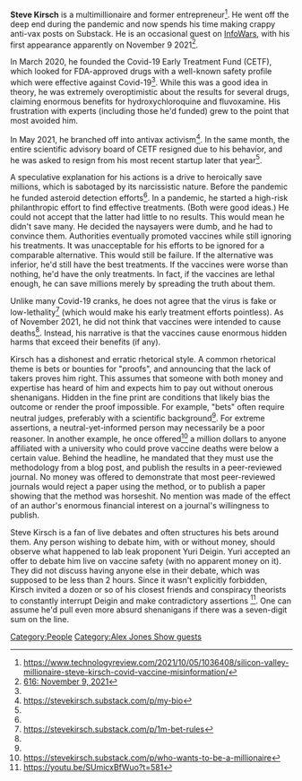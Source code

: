 '''Steve Kirsch''' is a multimillionaire and former entrepreneur<ref name=":0">https://www.technologyreview.com/2021/10/05/1036408/silicon-valley-millionaire-steve-kirsch-covid-vaccine-misinformation/</ref>. He went off the deep end during the pandemic and now spends his time making crappy anti-vax posts on Substack. He is an occasional guest on [[InfoWars]], with his first appearance apparently on November 9 2021<ref name=":1">[[616: November 9, 2021]]</ref>.

In March 2020, he founded the Covid-19 Early Treatment Fund (CETF), which looked for FDA-approved drugs with a well-known safety profile which were effective against Covid-19<ref name=":0" />. While this was a good idea in theory, he was extremely overoptimistic about the results for several drugs, claiming enormous benefits for hydroxychloroquine and fluvoxamine. His frustration with experts (including those he'd funded) grew to the point that most avoided him.

In May 2021, he branched off into antivax activism<ref>https://stevekirsch.substack.com/p/my-bio</ref>. In the same month, the entire scientific advisory board of CETF resigned due to his behavior, and he was asked to resign from his most recent startup later that year<ref name=":0" />.

A speculative explanation for his actions is a drive to heroically save millions, which is sabotaged by its narcissistic nature. Before the pandemic he funded asteroid detection efforts<ref name=":0" />. In a pandemic, he started a high-risk philanthropic effort to find effective treatments. (Both were good ideas.) He could not accept that the latter had little to no results. This would mean he didn't save many. He decided the naysayers were dumb, and he had to convince them. Authorities eventually promoted vaccines while still ignoring his treatments. It was unacceptable for his efforts to be ignored for a comparable alternative. This would still be failure. If the alternative was inferior, he'd still have the best treatments. If the vaccines were worse than nothing, he'd have the only treatments. In fact, if the vaccines are lethal enough, he can save millions merely by spreading the truth about them.

Unlike many Covid-19 cranks, he does not agree that the virus is fake or low-lethality<ref name=":2">https://stevekirsch.substack.com/p/1m-bet-rules</ref> (which would make his early treatment efforts pointless). As of November 2021, he did not think that vaccines were intended to cause deaths<ref name=":1" />. Instead, his narrative is that the vaccines cause enormous hidden harms that exceed their benefits (if any).

Kirsch has a dishonest and erratic rhetorical style. A common rhetorical theme is bets or bounties for "proofs", and announcing that the lack of takers proves him right. This assumes that someone with both money and expertise has heard of him and expects him to pay out without onerous shenanigans. Hidden in the fine print are conditions that likely bias the outcome or render the proof impossible. For example, "bets" often require neutral judges, preferably with a scientific background<ref name=":2" />. For extreme assertions, a neutral-yet-informed person may necessarily be a poor reasoner. In another example, he once offered<ref>https://stevekirsch.substack.com/p/who-wants-to-be-a-millionaire

</ref> a million dollars to anyone affiliated with a university who could prove vaccine deaths were below a certain value. Behind the headline, he mandated that they must use the methodology from a blog post, and publish the results in a peer-reviewed journal. No money was offered to demonstrate that most peer-reviewed journals would reject a paper using the method, or to publish a paper showing that the method was horseshit. No mention was made of the effect of an author's enormous financial interest on a journal's willingness to publish.

Steve Kirsch is a fan of live debates and often structures his bets around them. Any person wishing to debate him, with or without money, should observe what happened to lab leak proponent Yuri Deigin. Yuri accepted an offer to debate him live on vaccine safety (with no apparent money on it). They did not discuss having anyone else in their debate, which was supposed to be less than 2 hours. Since it wasn't explicitly forbidden, Kirsch invited a dozen or so of his closest friends and conspiracy theorists to constantly interrupt Deigin and make contradictory assertions <ref>https://youtu.be/SUmicxBfWuo?t=581</ref>. One can assume he'd pull even more absurd shenanigans if there was a seven-digit sum on the line.

[[Category:People]]
[[Category:Alex Jones Show guests]]
